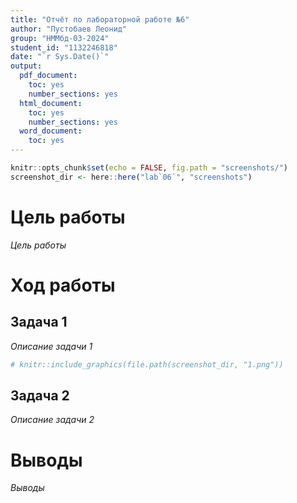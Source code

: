 ```yaml
---
title: "Отчёт по лабораторной работе №6"
author: "Пустобаев Леонид"
group: "НММбд-03-2024"
student_id: "1132246818"
date: "`r Sys.Date()`"
output:
  pdf_document:
    toc: yes
    number_sections: yes
  html_document:
    toc: yes
    number_sections: yes
  word_document:
    toc: yes
---
```


```r
knitr::opts_chunk$set(echo = FALSE, fig.path = "screenshots/")
screenshot_dir <- here::here("lab`06`", "screenshots")
```

# Цель работы
*Цель работы*

# Ход работы
## Задача 1
*Описание задачи 1*

```r
# knitr::include_graphics(file.path(screenshot_dir, "1.png"))
```

## Задача 2
*Описание задачи 2*

# Выводы
*Выводы*
